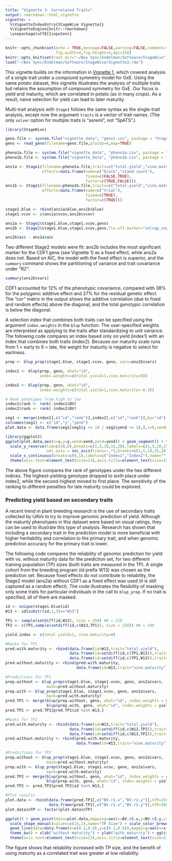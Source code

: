 ```yaml
---
title: "Vignette 3: Correlated Traits"
output: rmarkdown::html_vignette
vignette: >
  %\VignetteIndexEntry{StageWise Vignette1}
  %\VignetteEngine{knitr::rmarkdown}
  \usepackage[utf8]{inputenc}
---
```


```r
knitr::opts_chunk$set(echo = TRUE,message=FALSE,warning=FALSE,comment="##",
                      fig.width=4,fig.height=4,dpi=150)
knitr::opts_knit$set(root.dir="~/Box Sync/Endelman/Software/StageWise")
load("~/Box Sync/Endelman/Software/StageWise/Vignette3.rda")
```

This vignette builds on the information in [Vignette 1](https://jendelman.github.io/StageWise/Vignette1.html), which covered analysis of a single trait under a compound symmetry model for GxE.  Using the same potato dataset, this vignette illustrates the analysis of multiple traits but retains the assumption of compound symmetry for GxE. Our focus is yield and maturity, which are correlated in potato (as in many crops). As a result, naive selection for yield can lead to later maturity.

Multi-trait analysis with `Stage1` follows the same syntax as the single-trait analysis, except now the argument `traits` is a vector of trait names. (The only `solver` option for multiple traits is "asreml", not "SpATS".) 

```r
library(StageWise)

geno.file <- system.file("vignette_data", "geno1.csv", package = "StageWise")
geno <- read_geno(filename=geno.file,ploidy=4,map=TRUE)

pheno1a.file <- system.file("vignette_data", "pheno1a.csv", package = "StageWise")
pheno1b.file <- system.file("vignette_data", "pheno1b.csv", package = "StageWise")

ans1a <- Stage1(filename=pheno1a.file,traits=c("total.yield","vine.maturity"),
                effects=data.frame(name=c("block","stand.count"),
                                   fixed=c(FALSE,TRUE),
                                   factor=c(TRUE,FALSE)))
ans1b <- Stage1(filename=pheno1b.file,traits=c("total.yield","vine.maturity"),
                effects=data.frame(name=c("trial"),
                                   fixed=c(TRUE),
                                   factor=c(TRUE)))

stage1.blue <- rbind(ans1a$blue,ans1b$blue)
stage1.vcov <- c(ans1a$vcov,ans1b$vcov)
```
```r
ans2a <- Stage2(stage1.blue,stage1.vcov,geno)
ans2b <- Stage2(stage1.blue,stage1.vcov,geno,fix.eff.marker="solcap_snp_c2_22964")
``` 
```r
ans2b$aic - ans2a$aic
```

Two different Stage2 models were fit: ans2b includes the most significant marker for the CDF1 gene (see Vignette 1) as a fixed effect, while ans2a does not. Based on AIC, the model with the fixed effect is superior, and the `summary` command shows the partitioning of variance and trait covariance under "R2":

```r
summary(ans2b$vars)
```

CDF1 accounted for 12% of the phenotypic covariance, compared with 38% for the polygenic additive effect and 27% for the residual genetic effect. The "cor" matrix in the output shows the additive correlation (due to fixed and random effects) above the diagonal, and the total genotypic correlation is below the diagonal. 

A selection index that combines both traits can be specified using the argument `index.weights` in the `blup` function. The user-specified weights are interpreted as applying to the traits after standardizing to unit variance. The following code compares an index based only on yield (index1) with an index that combines both traits (index2). Because our maturity scale runs from 1 = early to 9 = late, the weight for maturity is negative to select for earliness.

```r
prep <- blup_prep(stage1.blue, stage1.vcov, geno, vars=ans2b$vars)

index1 <- blup(prep, geno, what="id",
               index.weights=c(total.yield=1,vine.maturity=0))

index2 <- blup(prep, geno, what="id",
               index.weights=c(total.yield=1,vine.maturity=-0.3))

# Rank genotypes from high to low 
index1$rank <- rank(-index1$BV)
index2$rank <- rank(-index2$BV)

seg1 <- merge(index1[,c("id","rank")],index2[,c("id","rank")],by="id")
colnames(seg1) <- c("id","y","yend")
plot.data <- data.frame(seg1[seg1$y <= 10 | seg1$yend <= 10,],x=0,xend=1)

library(ggplot2)
ggplot(plot.data,aes(x=x,y=y,xend=xend,yend=yend)) + geom_segment() + theme_bw() + 
  scale_y_reverse(lim=c(20,0),breaks=c(1,5,10,15,20),labels=c(1,5,10,15,20),minor_breaks = NULL,name="Rank",
                  sec.axis = sec_axis(trans=~.*1,breaks=c(1,5,10,15,20),labels=c(1,5,10,15,20))) +
  scale_x_continuous(breaks=c(0,1),labels=c("Index1","Index2"),name="") +
  theme(axis.text=element_text(size=13),axis.title=element_text(size=13))
```

The above figure compares the rank of genotypes under the two different indices. The highest-yielding genotype dropped to sixth place under index2, while the second-highest moved to first place. The sensitivity of the ranking to different penalties for late maturity could be explored. 

### Predicting yield based on secondary traits

A recent trend in plant breeding research is the use of secondary traits collected by UAVs to try to improve genomic prediction of yield. Although the maturity phenotypes in this dataset were based on visual ratings, they can be used to illustrate this type of analysis. Research has shown that including a secondary trait in the prediction model is more beneficial with higher heritability and correlation to the primary trait, and when genomic prediction accuracy for the primary trait is lower. 

The following code compares the reliability of genomic prediction for yield with vs. without maturity data for the prediction set, for two different training population (TP) sizes (both traits are measured in the TP). A single cohort from the breeding program (id prefix W13) was chosen as the prediction set. Because fixed effects do not contribute to reliability, the Stage2 model (ans2a) without CDF1 as a fixed effect was used (it is still captured as a random effect). The code illustrates the flexibility of masking only some traits for particular individuals in the call to `blup_prep`. If no trait is specified, all of them are masked.

```r
id <- unique(stage1.blue$id)
W13 <- id[substr(id,1,3)=="W13"]

TP1 <- sample(setdiff(id,W13), size = 250) #N = 250
TP2 <- c(TP1,sample(setdiff(id,c(W13,TP1)), size = 250)) #N = 500

yield.index <- c(total.yield=1, vine.maturity=0)

#Masks for TP1
pred.with.maturity <- rbind(data.frame(id=W13,trait="total.yield"),
                            data.frame(id=setdiff(id,c(TP1,W13)),trait="total.yield"),
                            data.frame(id=setdiff(id,c(TP1,W13)),trait="vine.maturity"))
pred.without.maturity <- rbind(pred.with.maturity,
                               data.frame(id=W13,trait="vine.maturity"))

#Predictions for TP1
prep.without <- blup_prep(stage1.blue, stage1.vcov, geno, ans2a$vars,
                  mask=pred.without.maturity)
prep.with <- blup_prep(stage1.blue, stage1.vcov, geno, ans2a$vars,
                  mask=pred.with.maturity)
pred.TP1 <- merge(blup(prep.without, geno, what="id", index.weights = yield.index),
                  blup(prep.with, geno, what="id", index.weights = yield.index),by="id")
pred.TP1 <- pred.TP1[pred.TP1$id %in% W13,]

#Masks for TP2
pred.with.maturity <- rbind(data.frame(id=W13,trait="total.yield"),
                            data.frame(id=setdiff(id,c(W13,TP2)),trait="total.yield"),
                            data.frame(id=setdiff(id,c(W13,TP2)),trait="vine.maturity"))
pred.without.maturity <- rbind(pred.with.maturity,
                               data.frame(id=W13,trait="vine.maturity"))

#Predictions for TP2
prep.without <- blup_prep(stage1.blue, stage1.vcov, geno, ans2a$vars,
                  mask=pred.without.maturity)
prep.with <- blup_prep(stage1.blue, stage1.vcov, geno, ans2a$vars,
                  mask=pred.with.maturity)
pred.TP2 <- merge(blup(prep.without, geno, what="id", index.weights = yield.index),
                  blup(prep.with, geno, what="id", index.weights = yield.index),by="id")
pred.TP2 <- pred.TP2[pred.TP2$id %in% W13,]

#Plot results
plot.data <- rbind(data.frame(pred.TP1[,c("BV.r2.x","BV.r2.y")],nTP=250),
                   data.frame(pred.TP2[,c("BV.r2.x","BV.r2.y")],nTP=500))
plot.data$nTP <- factor(plot.data$nTP)

ggplot() + geom_point(data=plot.data,mapping=aes(x=BV.r2.x,y=BV.r2.y,colour=nTP,shape=nTP)) +
  scale_shape_manual(values=c(15,1),name="TP Size") + scale_color_brewer(palette="Set1",name="TP Size") + 
  geom_line(data=data.frame(x=c(0.1,0.8),y=c(0.1,0.8)),mapping=aes(x=x,y=y),linetype=2) + 
  theme_bw() + xlab("without maturity") + ylab("with maturity") + ggtitle("Yield Reliability") +
  theme(axis.text=element_text(size=13),axis.title=element_text(size=13))
```

The figure shows that reliability increased with TP size, and the benefit of using maturity as a correlated trait was greater at low reliability.